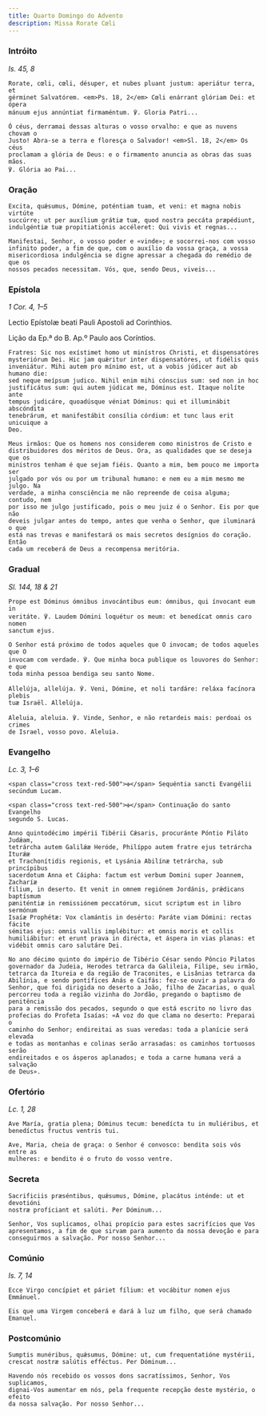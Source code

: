 ```yaml
---
title: Quarto Domingo do Advento
description: Missa Rorate Cœli
---
```


### Intróito

<em>Is. 45, 8</em>

<div class="side-by-side not-content">

    Rorate, cœli, cœli, désuper, et nubes pluant justum: aperiátur terra, et
    gérminet Salvatórem. <em>Ps. 18, 2</em> Cœli enárrant glóriam Dei: et ópera
    mánuum ejus annúntiat firmaméntum. ℣. Gloria Patri...

    Ó céus, derramai dessas alturas o vosso orvalho: e que as nuvens chovam o
    Justo! Abra-se a terra e floresça o Salvador! <em>Sl. 18, 2</em> Os céus
    proclamam a glória de Deus: e o firmamento anuncia as obras das suas mãos.
    ℣. Glória ao Pai...

</div>

### Oração

<div class="side-by-side not-content">

    Excita, quǽsumus, Dómine, poténtiam tuam, et veni: et magna nobis virtúte
    succúrre; ut per auxílium grátiæ tuæ, quod nostra peccáta præpédiunt,
    indulgéntiæ tuæ propitiatiónis accéleret: Qui vivis et regnas...

    Manifestai, Senhor, o vosso poder e «vinde»; e socorrei-nos com vosso
    infinito poder, a fim de que, com o auxílio da vossa graça, a vossa
    misericordiosa indulgência se digne apressar a chegada do remédio de que os
    nossos pecados necessitam. Vós, que, sendo Deus, viveis...

</div>

### Epístola

<em>1 Cor. 4, 1–5</em>

<div class="side-by-side not-content">

Lectio Epístolæ beati Pauli Apostoli ad Corinthios.

Lição da Ep.ª do B. Ap.º Paulo aos Coríntios.

    Fratres: Sic nos exístimet homo ut minístros Christi, et dispensatóres
    mysteriórum Dei. Hic jam quǽritur inter dispensatóres, ut fidélis quis
    inveniátur. Mihi autem pro mínimo est, ut a vobis júdicer aut ab humano die:
    sed neque meípsum judico. Nihil enim mihi cónscius sum: sed non in hoc
    justificátus sum: qui autem júdicat me, Dóminus est. Itaque nolíte ante
    tempus judicáre, quoadúsque véniat Dóminus: qui et illuminábit abscóndita
    tenebrárum, et manifestábit consília córdium: et tunc laus erit unicuique a
    Deo.

    Meus irmãos: Que os homens nos considerem como ministros de Cristo e
    distribuidores dos méritos de Deus. Ora, as qualidades que se deseja que os
    ministros tenham é que sejam fiéis. Quanto a mim, bem pouco me importa ser
    julgado por vós ou por um tribunal humano: e nem eu a mim mesmo me julgo. Na
    verdade, a minha consciência me não repreende de coisa alguma; contudo, nem
    por isso me julgo justificado, pois o meu juiz é o Senhor. Eis por que não
    deveis julgar antes do tempo, antes que venha o Senhor, que iluminará o que
    está nas trevas e manifestará os mais secretos desígnios do coração. Então
    cada um receberá de Deus a recompensa meritória.

</div>

### Gradual

<em>Sl. 144, 18 & 21</em>

<div class="side-by-side not-content">

    Prope est Dóminus ómnibus invocántibus eum: ómnibus, qui ínvocant eum in
    veritáte. ℣. Laudem Dómini loquétur os meum: et benedícat omnis caro nomen
    sanctum ejus.

    O Senhor está próximo de todos aqueles que O invocam; de todos aqueles que O
    invocam com verdade. ℣. Que minha boca publique os louvores do Senhor: e que
    toda minha pessoa bendiga seu santo Nome.

    Allelúja, allelúja. ℣. Veni, Dómine, et noli tardáre: reláxa facínora plebis
    tuæ Israël. Allelúja.

    Aleluia, aleluia. ℣. Vinde, Senhor, e não retardeis mais: perdoai os crimes
    de Israel, vosso povo. Aleluia.

</div>

### Evangelho

<em>Lc. 3, 1–6</em>

<div class="side-by-side not-content">

    <span class="cross text-red-500">✠</span> Sequéntia sancti Evangélii
    secúndum Lucam.

    <span class="cross text-red-500">✠</span> Continuação do santo Evangelho
    segundo S. Lucas.

    Anno quintodécimo impérii Tibérii Cǽsaris, procuránte Póntio Piláto Judǽam,
    tetrárcha autem Galilǽæ Heróde, Philíppo autem fratre ejus tetrárcha Iturǽæ
    et Trachonítidis regionis, et Lysánia Abilínæ tetrárcha, sub princípibus
    sacerdotum Anna et Cáipha: factum est verbum Domini super Joannem, Zacharíæ
    filium, in deserto. Et venit in omnem regiónem Jordánis, prǽdicans baptísmum
    pæniténtiæ in remissiónem peccatórum, sicut scriptum est in libro sermónum
    Isaíæ Prophétæ: Vox clamántis in desérto: Paráte viam Dómini: rectas fácite
    sémitas ejus: omnis vallis implébitur: et omnis moris et collis
    humiliábitur: et erunt prava in dirécta, et áspera in vias planas: et
    vidébit omnis caro salutáre Dei.

    No ano décimo quinto do império de Tibério César sendo Pôncio Pilatos
    governador da Judeia, Herodes tetrarca da Galileia, Filipe, seu irmão,
    tetrarca da Itureia e da região de Traconites, e Lisânias tetrarca da
    Abilínia, e sendo pontífices Anás e Caifás: fez-se ouvir a palavra do
    Senhor, que foi dirigida no deserto a João, filho de Zacarias, o qual
    percorreu toda a região vizinha do Jordão, pregando o baptismo de penitência
    para a remissão dos pecados, segundo o que está escrito no livro das
    profecias do Profeta Isaías: «A voz do que clama no deserto: Preparai o
    caminho do Senhor; endireitai as suas veredas: toda a planície será elevada
    e todas as montanhas e colinas serão arrasadas: os caminhos tortuosos serão
    endireitados e os ásperos aplanados; e toda a carne humana verá a salvação
    de Deus».

</div>

### Ofertório

<em>Lc. 1, 28</em>

<div class="side-by-side not-content">

    Ave María, gratia plena; Dóminus tecum: benedícta tu in muliéribus, et
    benedíctus fructus ventris tui.

    Ave, Maria, cheia de graça: o Senhor é convosco: bendita sois vós entre as
    mulheres: e bendito é o fruto do vosso ventre.

</div>

### Secreta

<div class="side-by-side not-content">

    Sacrificiis præséntibus, quǽsumus, Dómine, placátus inténde: ut et devotióni
    nostræ profíciant et salúti. Per Dóminum...

    Senhor, Vos suplicamos, olhai propício para estes sacrifícios que Vos
    apresentamos, a fim de que sirvam para aumento da nossa devoção e para
    conseguirmos a salvação. Por nosso Senhor...

</div>

### Comúnio

<em>Is. 7, 14</em>

<div class="side-by-side not-content">

    Ecce Virgo concípiet et páriet fílium: et vocábitur nomen ejus Emmánuel.

    Eis que uma Virgem conceberá e dará à luz um filho, que será chamado
    Emanuel.

</div>

### Postcomúnio

<div class="side-by-side not-content">

    Sumptis munéribus, quǽsumus, Dómine: ut, cum frequentatióne mystérii,
    crescat nostræ salútis efféctus. Per Dóminum...

    Havendo nós recebido os vossos dons sacratíssimos, Senhor, Vos suplicamos,
    dignai-Vos aumentar em nós, pela frequente recepção deste mystério, o efeito
    da nossa salvação. Por nosso Senhor...

</div>
